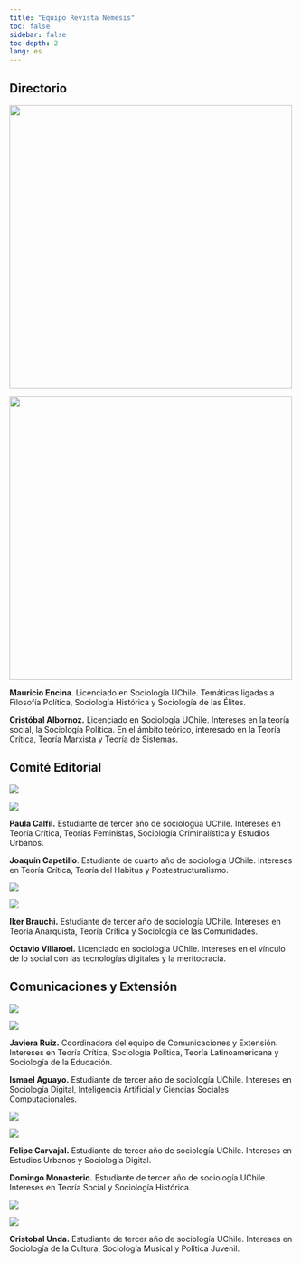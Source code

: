 ```yaml
---
title: "Equipo Revista Némesis"
toc: false
sidebar: false
toc-depth: 2
lang: es
---
```


## Directorio

::: {layout-ncol="2" layout-valign="center"}
![](images/mauri.png-01.png){width="500"}

![](images/charly.png-01.png){width="500"}

**Mauricio Encina**. Licenciado en Sociología UChile. Temáticas ligadas a Filosofía Política, Sociología Histórica y Sociología de las Élites.

**Cristóbal Albornoz.** Licenciado en Sociología UChile. Intereses en la teoría social, la Sociología Política. En el ámbito teórico, interesado en la Teoría Crítica, Teoría Marxista y Teoría de Sistemas.
:::

## Comité Editorial

::: {layout-ncol="2" layout-halign="center"}
![](images/paula.png-01.png)

![](images/cape.png-01.png)

**Paula Calfil.** Estudiante de tercer año de sociologúa UChile. Intereses en Teoría Crítica, Teorías Feministas, Sociología Criminalística y Estudios Urbanos.

**Joaquín Capetillo**. Estudiante de cuarto año de sociología UChile. Intereses en Teoría Crítica, Teoría del Habitus y Postestructuralismo.

![](images/iker.png-01.png)

![](images/ovi.png-01.png)

**Iker Brauchi.** Estudiante de tercer año de sociología UChile. Intereses en Teoría Anarquista, Teoría Crítica y Sociología de las Comunidades.

**Octavio Villaroel.** Licenciado en sociología UChile. Intereses en el vínculo de lo social con las tecnologías digitales y la meritocracia.
:::

## Comunicaciones y Extensión

::: {layout-ncol="2"}
![](images/javi.png-01.png)

![](images/isma.png.png)

**Javiera Ruiz.** Coordinadora del equipo de Comunicaciones y Extensión. Intereses en Teoría Crítica, Sociología Política, Teoría Latinoamericana y Sociología de la Educación.

**Ismael Aguayo.** Estudiante de tercer año de sociología UChile. Intereses en Sociología Digital, Inteligencia Artificial y Ciencias Sociales Computacionales.

![](images/felipe.png)

![](images/chuma.png-01.png)

**Felipe Carvajal.** Estudiante de tercer año de sociología UChile. Intereses en Estudios Urbanos y Sociología Digital.

**Domingo Monasterio.** Estudiante de tercer año de sociología UChile. Intereses en Teoría Social y Sociología Histórica.
:::

::: {layout-ncol="2"}
![](images/cris.png-01.png)

![](images/b.png)

**Cristobal Unda.** Estudiante de tercer año de sociología UChile. Intereses en Sociología de la Cultura, Sociología Musical y Política Juvenil.
:::
